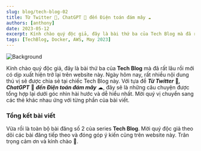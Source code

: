 ```yaml
---
slug: blog/tech-blog-02
title: Từ Twitter 🦉, ChatGPT 🧠 đến Điện toán đám mây ☁
authors: [anthony]
date: 2023-05-12
excerpt: Kính chào quý độc giả, đây là bài thứ ba của Tech Blog mà đã rất lâu rồi mới có dịp xuất hiện trở lại trên website này. Ngày hôm nay, rất nhiều nội dung thú vị sẽ được chia sẻ tại chiếc Tech Blog này. Với tựa đề "Từ Twitter 🦉, ChatGPT 🧠 đến Điện toán đám mây ☁", đây sẽ là những câu chuyện được tổng hợp lại dưới góc nhìn hài hước và dễ hiểu nhất. Mời quý vị chuyển sang các thẻ khác nhau ứng với từng phần của bài viết.
tags: [TechBlog, Docker, AWS, May 2023]
---
```



![Background](./partials/img/all.png)

Kính chào quý độc giả, đây là bài thứ ba của **Tech Blog** mà đã rất lâu rồi mới có dịp xuất hiện trở lại
trên website này. Ngày hôm nay, rất nhiều nội dung thú vị sẽ được chia sẻ tại chiếc Tech Blog này. Với tựa đề
**_Từ Twitter_** 🦉**_, ChatGPT_** 🧠 **_đến Điện toán đám mây_** ☁, đây sẽ là những câu chuyện được tổng hợp lại dưới góc nhìn
hài hước và dễ hiểu nhất. Mời quý vị chuyển sang các thẻ khác nhau ứng với từng phần của bài viết.

<Tabs lazy>
  <TabItem value="one" label="P1" default>
    <FirstPost />
  </TabItem>
  <TabItem value="two" label="P2">
    <SecondPost />
  </TabItem>
  <TabItem value="three" label="P3">
    <ThirdPost />
  </TabItem>
</Tabs>

### Tổng kết bài viết

Vừa rồi là toàn bộ bài đăng số 2 của series **Tech Blog**. Mời quý độc giả theo dõi các bài đăng
tiếp theo và đóng góp ý kiến cũng trên website này. Trân trọng cảm ơn và kính chào 👋.
